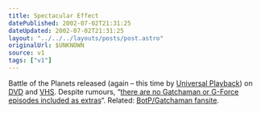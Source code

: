 ```yaml
---
title: Spectacular Effect
datePublished: 2002-07-02T21:31:25
dateUpdated: 2002-07-02T21:31:25
layout: "../../../layouts/posts/post.astro"
originalUrl: $UNKNOWN
source: v1
tags: ["v1"]
---
```


Battle of the Planets released (again &#8211; this time by [Universal Playback][1]) on [DVD][2] and [VHS][3]. Despite rumours, &#8220;[there are no Gatchaman or G-Force episodes included as extras][4]&#8220;. Related: [BotP/Gatchaman fansite][5].

[1]: http://www.universal-playback.co.uk/series/botp%5Fexp.htm "Battle of the Planets info at Universal Playback"
[2]: http://www.amazon.co.uk/exec/obidos/ASIN/B000063VA3/ohsky "Battle of the Planets DVD at amazon.co.uk"
[3]: http://www.amazon.co.uk/exec/obidos/ASIN/B000063VA2/ohsky "Battle of the Planets VHS at amazon.co.uk"
[4]: http://www.akdreamer.com/botp/galaxy_security.html "Battle of the Planets release information at BotP Universe"
[5]: http://www.akdreamer.com/botp/ "Battle of the Planets Universe"
